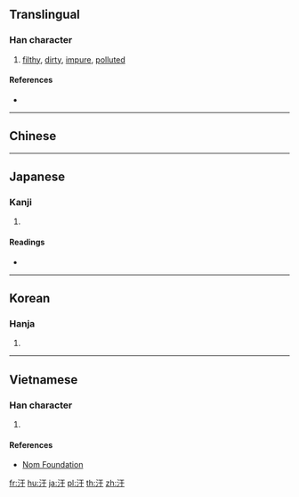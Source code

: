 {{character info/new}}
{{also|汚|污}}
==Translingual==

===Han character===
{{Han char|rn=85|rad=水|as=03|sn=6|four=31140|canj=EMD|ids=⿰氵于}}

# [[filthy]], [[dirty]], [[impure]], [[polluted]]

====References====
* {{Han ref|kx=0605.130|dkj=17132|dj=0999.050|hdz=31550.070|uh=6C59|ud=27737|bh=A6BE|bd=42686}}

----

==Chinese==
{{zh-see|汚}}

----

==Japanese==

===Kanji===
{{ja-kanji|grade=|rs=水03}}

# {{defn|lang=ja|sort=水03}}

====Readings====
* {{ja-readings|on=[[お]] (o)|kun=[[けがす]] (kegasu), [[けがれる]] (kegareru), [[とごす]] (togosu), [[けがらわしい]] (kegarawashii)}}

----

==Korean==

===Hanja===
{{ko-hanja|hangeul=오|eumhun=|rv=o|mr=o|y=o}}

# {{defn|lang=ko|sort=水03}}

----

==Vietnamese==

===Han character===
{{vi-readings|rs=水03| hanviet = ô}}

# {{defn|lang=vi|sort=水03}}

====References====
*[http://nomfoundation.org/common/nom_details.php?codepoint=6c59 Nom Foundation]

[[fr:汙]]
[[hu:汙]]
[[ja:汙]]
[[pl:汙]]
[[th:汙]]
[[zh:汙]]